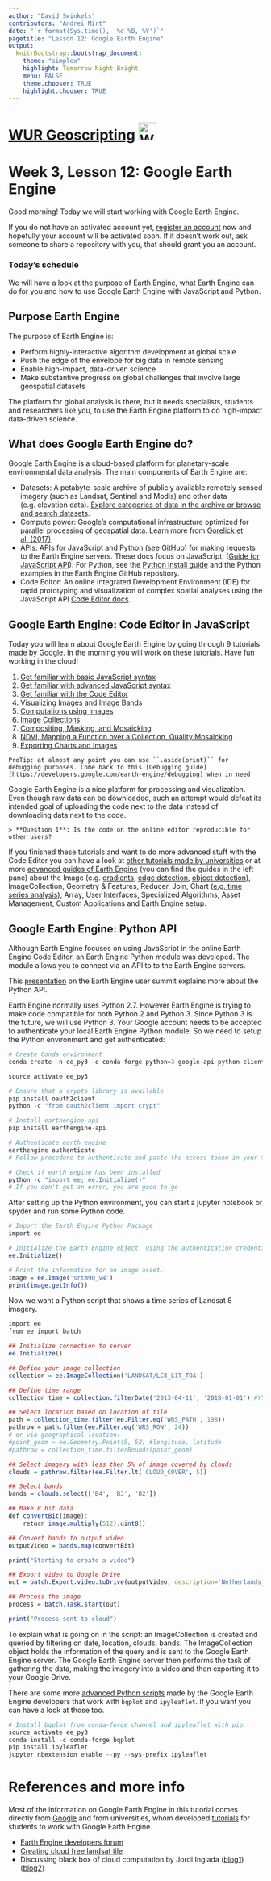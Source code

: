 ```yaml
---
author: "David Swinkels"
contributors: "Andrei Mirt"
date: "`r format(Sys.time(), '%d %B, %Y')`"
pagetitle: "Lesson 12: Google Earth Engine"
output:
  knitrBootstrap::bootstrap_document:
    theme: "simplex"
    highlight: Tomorrow Night Bright
    menu: FALSE
    theme.chooser: TRUE
    highlight.chooser: TRUE
---
```


# [WUR Geoscripting](https://geoscripting-wur.github.io/) <img src="https://www.wur.nl/upload/5e55a1d9-47c3-4149-9384-26d5147ee2d7_WUR_RGB_standard.png" alt="WUR logo" style="height: 35px;"/>

# Week 3, Lesson 12: Google Earth Engine

Good morning! Today we will start working with Google Earth Engine.

<!--

Time  | Activity
------------- | -------------
Morning  |  Self-study: go through the following tutorial
14:00 to 14:40  | Presentation and discussion
Rest of the afternoon | Do/finalise the exercise.

-->

If you do not have an activated account yet, [register an account](https://signup.earthengine.google.com/#!/) now and hopefully your account will be activated soon. If it doesn't work out, ask someone to share a repository with you, that should grant you an account.

### Today's schedule

We will have a look at the purpose of Earth Engine, what Earth Engine can do for you and how to use Google Earth Engine with JavaScript and Python.

## Purpose Earth Engine
The purpose of Earth Engine is:

- Perform highly-interactive algorithm development at global scale
- Push the edge of the envelope for big data in remote sensing
- Enable high-impact, data-driven science
- Make substantive progress on global challenges that involve large geospatial datasets

The platform for global analysis is there, but it needs specialists, students and researchers like you, to use the Earth Engine platform to do high-impact data-driven science.

## What does Google Earth Engine do?

Google Earth Engine is a cloud-based platform for planetary-scale environmental data analysis. 
The main components of Earth Engine are:

- Datasets: A petabyte-scale archive of publicly available remotely sensed imagery (such as Landsat, Sentinel and Modis) and other data (e.g. elevation data). [Explore categories of data in the archive or browse and search datasets](https://earthengine.google.com/datasets/). 
- Compute power: Google’s computational infrastructure optimized for parallel processing of geospatial data. Learn more from [Gorelick et al. (2017)](http://www.sciencedirect.com/science/article/pii/S0034425717302900).
- APIs: APIs for JavaScript and Python ([see GitHub](https://github.com/google/earthengine-api)) for making requests to the Earth Engine servers. These docs focus on JavaScript; ([Guide for JavaScript API](https://developers.google.com/earth-engine/getstarted)). For Python, see the [Python install guide](https://developers.google.com/earth-engine/python_install.html) and the Python examples in the Earth Engine GitHub repository.
- Code Editor: An online Integrated Development Environment (IDE) for rapid prototyping and visualization of complex spatial analyses using the JavaScript API [Code Editor docs](https://developers.google.com/earth-engine/playground.html).

## Google Earth Engine: Code Editor in JavaScript
Today you will learn about Google Earth Engine by going through 9 tutorials made by Google. In the morning you will work on these tutorials. Have fun working in the cloud!

1. [Get familiar with basic JavaScript syntax](https://developers.google.com/earth-engine/tutorial_js_01)
2. [Get familiar with advanced JavaScript syntax](https://developers.google.com/earth-engine/tutorial_js_02)
3. [Get familiar with the Code Editor](https://developers.google.com/earth-engine/playground)
4. [Visualizing Images and Image Bands](https://developers.google.com/earth-engine/tutorial_api_02)
5. [Computations using Images](https://developers.google.com/earth-engine/tutorial_api_03)
6. [Image Collections](https://developers.google.com/earth-engine/tutorial_api_04)
7. [Compositing, Masking, and Mosaicking](https://developers.google.com/earth-engine/tutorial_api_05)
8. [NDVI, Mapping a Function over a Collection, Quality Mosaicking](https://developers.google.com/earth-engine/tutorial_api_06)
9. [Exporting Charts and Images](https://developers.google.com/earth-engine/tutorial_api_07)

```block2
ProTip: at almost any point you can use ``.aside(print)`` for debugging purposes. Come back to this [Debugging guide](https://developers.google.com/earth-engine/debugging) when in need
```
Google Earth Engine is a nice platform for processing and visualization. Even though raw data can be downloaded, such an attempt would defeat its intended goal of uploading the code next to the data instead of downloading data next to the code.

```block
> **Question 1**: Is the code on the online editor reproducible for other users?
```

If you finished these tutorials and want to do more advanced stuff with the Code Editor you can have a look at [other tutorials made by universities](https://developers.google.com/earth-engine/edu) or at more [advanced guides of Earth Engine](https://developers.google.com/earth-engine/) (you can find the guides in the left pane) about the Image (e.g. [gradients](https://developers.google.com/earth-engine/image_gradients), [edge detection](https://developers.google.com/earth-engine/image_edges), [object detection](https://developers.google.com/earth-engine/image_objects)), ImageCollection, Geometry & Features, Reducer, Join, Chart ([e.g. time series analysis](https://developers.google.com/earth-engine/charts_image_series_by_region)), Array, User Interfaces, Specialized Algorithms, Asset Management, Custom Applications and Earth Engine setup.

## Google Earth Engine: Python API
Although Earth Engine focuses on using JavaScript in the online Earth Engine Code Editor, an Earth Engine Python module was developed. The module allows you to connect via an API to to the Earth Engine servers. 

This [presentation](https://docs.google.com/presentation/d/1MVVeyCdm-FrMVRPop6wB3iyd85TAlwB-F9ygTQZ8S1w/pub?slide=id.g1e419debf0_1_205) on the Earth Engine user summit explains more about the Python API. 

Earth Engine normally uses Python 2.7. However Earth Engine is trying to make code compatible for both Python 2 and Python 3. Since Python 3 is the future, we will use Python 3. Your Google account needs to be accepted to authenticate your local Earth Engine Python module. So we need to setup the Python environment and get authenticated:

```r
# Create Conda environment
conda create -n ee_py3 -c conda-forge python=3 google-api-python-client pyCrypto spyder jupyter

source activate ee_py3

# Ensure that a crypto library is available
pip install oauth2client
python -c "from oauth2client import crypt"

# Install earthengine-api
pip install earthengine-api

# Authenticate earth engine
earthengine authenticate
# Follow procedure to authenticate and paste the access token in your terminal

# Check if earth engine has been installed
python -c "import ee; ee.Initialize()"
# If you don't get an error, you are good to go
```

After setting up the Python environment, you can start a jupyter notebook or spyder and run some Python code.

```r
# Import the Earth Engine Python Package
import ee

# Initialize the Earth Engine object, using the authentication credentials.
ee.Initialize()

# Print the information for an image asset.
image = ee.Image('srtm90_v4')
print(image.getInfo())
```

Now we want a Python script that shows a time series of Landsat 8 imagery. 

```r
import ee
from ee import batch

## Initialize connection to server
ee.Initialize()

## Define your image collection 
collection = ee.ImageCollection('LANDSAT/LC8_L1T_TOA')

## Define time range
collection_time = collection.filterDate('2013-04-11', '2018-01-01') #YYYY-MM-DD

## Select location based on location of tile
path = collection_time.filter(ee.Filter.eq('WRS_PATH', 198))
pathrow = path.filter(ee.Filter.eq('WRS_ROW', 24))
# or via geographical location:
#point_geom = ee.Geometry.Point(5, 52) #longitude, latitude
#pathrow = collection_time.filterBounds(point_geom)

## Select imagery with less then 5% of image covered by clouds
clouds = pathrow.filter(ee.Filter.lt('CLOUD_COVER', 5))

## Select bands
bands = clouds.select(['B4', 'B3', 'B2'])

## Make 8 bit data
def convertBit(image):
    return image.multiply(512).uint8()  

## Convert bands to output video  
outputVideo = bands.map(convertBit)

print("Starting to create a video")

## Export video to Google Drive
out = batch.Export.video.toDrive(outputVideo, description='Netherlands_video_region_L8_time', dimensions = 720, framesPerSecond = 2, region=([5.588144,51.993435], [5.727906, 51.993435],[5.727906, 51.944356],[5.588144, 51.944356]), maxFrames=10000)

## Process the image
process = batch.Task.start(out)

print("Process sent to cloud")
```

To explain what is going on in the script: an ImageCollection is created and queried by filtering on date, location, clouds, bands. The ImageCollection object holds the information of the query and is sent to the Google Earth Engine server. The Google Earth Engine server then performs the task of gathering the data, making the imagery into a video and then exporting it to your Google Drive.

There are some more [advanced Python scripts](https://github.com/tylere/AGU2017/tree/master/notebooks) made by the Google Earth Engine developers that work with `bqplot` and `ipyleaflet`. If you want you can have a look at those too.

```r
# Install bqplot from conda-forge channel and ipyleaflet with pip
source activate ee_py3
conda install -c conda-forge bqplot
pip install ipyleaflet
jupyter nbextension enable --py --sys-prefix ipyleaflet
```

<!--

# Exercise 13 : Blue skies

In remote sensing clouds are our arch enemies. You probably heard this a lot, and you'll hear it again from everyone working with satellite imagery.

But how big of a problem are clouds, cloud shadows, or other obstructions? Are they as bad as people say?

Have fun figuring it out using the [online code editor of Google Earth Engine](https://code.earthengine.google.com/).

## A bit of organization first

1. Create a new repository, named like your team, using the red new button on your left in the [GEE code editor](https://code.earthengine.google.com/)

2. Create a new file in that repository and name it *Assignment13*. At the beginning of this file write your names as comments.

3. Either now, or after you're done with your assignment, share your newly created repository with andrei.mirt@gmail.com

## Requirements

Display a map for an area of your choice in which each pixel represents the number of clear Landsat 8 (not clouded) observations at that location for the year 2018. The final map should look somewhat similar to the picture below:

![white for clear skyes and black for cloudy](exercise_expected_output.png)

## Hints

- It is really important to [Get familiar with the Geometry tools of the Code Editor](https://developers.google.com/earth-engine/playground), in order to be able to choose a geometry of interest.
- The code editor is powerful because you can [visualize images](https://developers.google.com/earth-engine/tutorial_api_02) immediately on the Map section.
- It is important to think what [Image Collections and bands](https://developers.google.com/earth-engine/tutorial_api_04) you need to filter on your dates.

The quality mask is stored in the pixel_qa band as a bitmask. You can use the [Landsat 8 Surface Reflectance Code Product Guide](https://landsat.usgs.gov/sites/default/files/documents/lasrc_product_guide.pdf) to remap the clear pixel_qa values to 1. 386 is a good value for clear observations.


```block
> **Question 2**:  Can you find a better value for clear observations than 386, could you use these together?
```

## More hints

-Are there any interesting patterns on the total number of observations? Can you explain all these patterns? The answer to this question on [StackExchange](https://gis.stackexchange.com/questions/280156/mosaicking-a-image-collection-by-date-day-in-google-earth-engine) might come in handy.


```block2
SuperHint
```
```block2
You should probably first **count** all valid observations and then **mask** your way through **each** band towards the **total** number of clear observations.
```

# Bonus

- Do the same for sentinel 2. Plot the map in parallel linked panels.

Still have some time left? Work on the visualization parameters.

# Submission

Ask the team checking your script for their Google Earth Engine account (gmail address), and don't forget to share your repository with them and with andrei.mirt@gmail.com

In order to assess the exercise, consider the following tasks:

- Task 1: The script displays a map somehow related to the input data
- Task 2: The script displays the map that shows the number of clear observations, but some values are unnecessarily repeated
- Task 3: The script displays the correct map that shows the number of clear observations, without repeating unnecessary values

Further you can explore how you can use Google Earth Engine for your project or try to do some of the more [advanced guides](https://developers.google.com/earth-engine/)(scroll through the left pane).

Sunny places make good holidays. After all this work, you can use the map you just created to search for your next holiday destination, while listening to an [Irving Berlin classic](https://www.youtube.com/watch?v=64rulm3CFhg).

-->

# References and more info

Most of the information on Google Earth Engine in this tutorial comes directly from [Google](https://developers.google.com/earth-engine/) and from universities, whom developed [tutorials](https://developers.google.com/earth-engine/edu) for students to work with Google Earth Engine.

- [Earth Engine developers forum](https://groups.google.com/forum/#!forum/google-earth-engine-developers)
- [Creating cloud free landsat tile](https://www.researchgate.net/publication/302589628_Generating_a_cloud-free_homogeneous_Landsat-8_mosaic_of_Switzerland_using_Google_Earth_Engine)
- Discussing black box of cloud computation by Jordi Inglada ([blog1](https://jordiinglada.net/wp/2016/05/12/is-google-earth-engine-evil-2/))([blog2](https://jordiinglada.net/wp/2016/05/23/sympathy-for-the-evil-lets-help-improve-google-earth-engine-2/))
